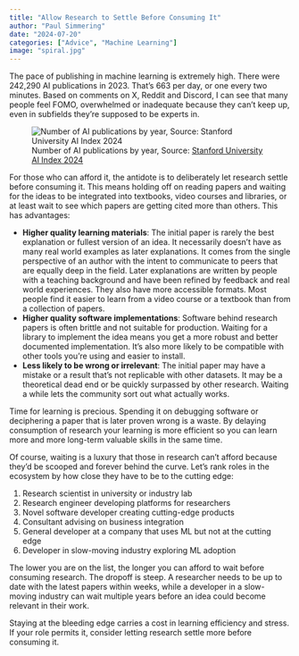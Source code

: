 ```yaml
---
title: "Allow Research to Settle Before Consuming It"
author: "Paul Simmering"
date: "2024-07-20"
categories: ["Advice", "Machine Learning"]
image: "spiral.jpg"
---
```


The pace of publishing in machine learning is extremely high. There were 242,290 AI publications in 2023. That's 663 per day, or one every two minutes. Based on comments on X, Reddit and Discord, I can see that many people feel FOMO, overwhelmed or inadequate because they can't keep up, even in subfields they're supposed to be experts in.

![Number of AI publications by year, Source: [Stanford University AI Index 2024](https://aiindex.stanford.edu/report/)](publications.png)

For those who can afford it, the antidote is to deliberately let research settle before consuming it. This means holding off on reading papers and waiting for the ideas to be integrated into textbooks, video courses and libraries, or at least wait to see which papers are getting cited more than others. This has advantages:

- **Higher quality learning materials**: The initial paper is rarely the best explanation or fullest version of an idea. It necessarily doesn't have as many real world examples as later explanations. It comes from the single perspective of an author with the intent to communicate to peers that are equally deep in the field. Later explanations are written by people with a teaching background and have been refined by feedback and real world experiences. They also have more accessible formats. Most people find it easier to learn from a video course or a textbook than from a collection of papers.
- **Higher quality software implementations**: Software behind research papers is often brittle and not suitable for production. Waiting for a library to implement the idea means you get a more robust and better documented implementation. It's also more likely to be compatible with other tools you're using and easier to install.
- **Less likely to be wrong or irrelevant**: The initial paper may have a mistake or a result that's not replicable with other datasets. It may be a theoretical dead end or be quickly surpassed by other research. Waiting a while lets the community sort out what actually works.

Time for learning is precious. Spending it on debugging software or deciphering a paper that is later proven wrong is a waste. By delaying consumption of research your learning is more efficient so you can learn more and more long-term valuable skills in the same time.

Of course, waiting is a luxury that those in research can't afford because they'd be scooped and forever behind the curve. Let's rank roles in the ecosystem by how close they have to be to the cutting edge:

1.	Research scientist in university or industry lab
2.	Research engineer developing platforms for researchers
3.	Novel software developer creating cutting-edge products
4.	Consultant advising on business integration
5.	General developer at a company that uses ML but not at the cutting edge
6.	Developer in slow-moving industry exploring ML adoption

The lower you are on the list, the longer you can afford to wait before consuming research. The dropoff is steep. A researcher needs to be up to date with the latest papers within weeks, while a developer in a slow-moving industry can wait multiple years before an idea could become relevant in their work.

Staying at the bleeding edge carries a cost in learning efficiency and stress. If your role permits it, consider letting research settle more before consuming it.
